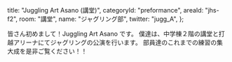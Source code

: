 
  title: "Juggling Art Asano (講堂)",
  categoryId: "preformance",
  areaId: "jhs-f2",
  room: "講堂",
  name: "ジャグリング部",
  twitter: "jugg_A",
};

皆さん初めまして！Juggling Art Asano です。
僕達は、中学棟２階の講堂と<Link href="/map/arena">打越アリーナ</Link>にてジャグリングの公演を行います。
部員達のこれまでの練習の集大成を是非ご覧ください！！
